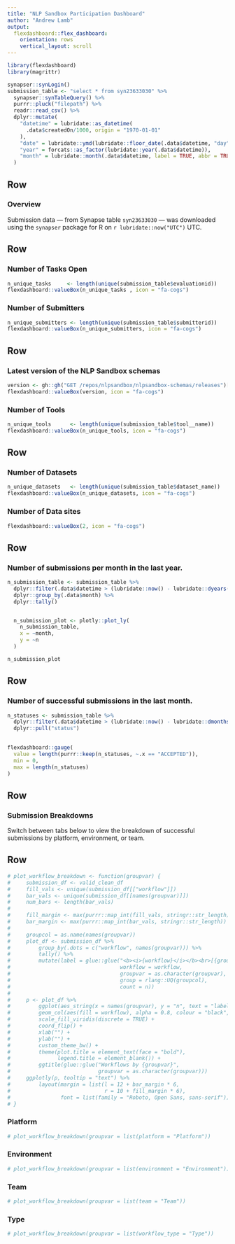```yaml
---
title: "NLP Sandbox Participation Dashboard"
author: "Andrew Lamb"
output: 
  flexdashboard::flex_dashboard:
    orientation: rows
    vertical_layout: scroll
---
```


```r
library(flexdashboard)
library(magrittr)
```

```r
synapser::synLogin()
submission_table <- "select * from syn23633030" %>% 
  synapser::synTableQuery() %>% 
  purrr::pluck("filepath") %>% 
  readr::read_csv() %>% 
  dplyr::mutate(
    "datetime" = lubridate::as_datetime(
      .data$createdOn/1000, origin = "1970-01-01"
    ),
    "date" = lubridate::ymd(lubridate::floor_date(.data$datetime, "day")),
    "year" = forcats::as_factor(lubridate::year(.data$datetime)),
    "month" = lubridate::month(.data$datetime, label = TRUE, abbr = TRUE)
  ) 
```


Row {data-height=75}
-----------------------------------------------------------------------

### **Overview**

Submission data — from Synapse table `syn23633030` — was downloaded using the `synapser` package for R on `r lubridate::now("UTC")` UTC. 



Row
-----------------------------------------------------------------------

### Number of Tasks Open

```r
n_unique_tasks     <- length(unique(submission_table$evaluationid))
flexdashboard::valueBox(n_unique_tasks , icon = "fa-cogs")
```

### Number of Submitters

```r
n_unique_submitters <- length(unique(submission_table$submitterid))
flexdashboard::valueBox(n_unique_submitters, icon = "fa-cogs")
```


Row
-----------------------------------------------------------------------
### Latest version of the NLP Sandbox schemas

```r
version <- gh::gh("GET /repos/nlpsandbox/nlpsandbox-schemas/releases")[[1]]$tag_name
flexdashboard::valueBox(version, icon = "fa-cogs")
```


### Number of Tools

```r
n_unique_tools      <- length(unique(submission_table$tool__name))
flexdashboard::valueBox(n_unique_tools, icon = "fa-cogs")
```



Row
-----------------------------------------------------------------------

### Number of Datasets

```r
n_unique_datasets   <- length(unique(submission_table$dataset_name))
flexdashboard::valueBox(n_unique_datasets, icon = "fa-cogs")
```

### Number of Data sites

```r
flexdashboard::valueBox(2, icon = "fa-cogs")
```

Row
-----------------------------------------------------------------------

### Number of submissions per month in the last year.

```r
n_submission_table <- submission_table %>% 
  dplyr::filter(.data$datetime > (lubridate::now() - lubridate::dyears(1))) %>% 
  dplyr::group_by(.data$month) %>% 
  dplyr::tally()


  n_submission_plot <- plotly::plot_ly(
    n_submission_table,
    x = ~month,
    y = ~n
  )

n_submission_plot

```

Row
-----------------------------------------------------------------------

### Number of successful submissions in the last month.

```r
n_statuses <- submission_table %>%
  dplyr::filter(.data$datetime > (lubridate::now() - lubridate::dmonths(1))) %>% 
  dplyr::pull("status") 
  

flexdashboard::gauge(
  value = length(purrr::keep(n_statuses, ~.x == "ACCEPTED")),
  min = 0,
  max = length(n_statuses)
)

```

Row {data-height=50}
-----------------------------------------------------------------------

### **Submission Breakdowns**

Switch between tabs below to view the breakdown of successful submissions by platform, environment, or team.

Row  {.tabset .tabset-fade}
-----------------------------------------------------------------------

```r
# plot_workflow_breakdown <- function(groupvar) {
#     submission_df <- valid_clean_df
#     fill_vals <- unique(submission_df[["workflow"]])
#     bar_vals <- unique(submission_df[[names(groupvar)]])
#     num_bars <- length(bar_vals)
#     
#     fill_margin <- max(purrr::map_int(fill_vals, stringr::str_length))
#     bar_margin <- max(purrr::map_int(bar_vals, stringr::str_length))
#     
#     groupcol = as.name(names(groupvar))
#     plot_df <- submission_df %>% 
#         group_by(.dots = c("workflow", names(groupvar))) %>% 
#         tally() %>% 
#         mutate(label = glue::glue("<b><i>{workflow}</i></b><br>[{groupvar}] <b>{group}</b>: {count} submissions",
#                                   workflow = workflow, 
#                                   groupvar = as.character(groupvar),
#                                   group = rlang::UQ(groupcol),
#                                   count = n))
#     
#     p <- plot_df %>% 
#         ggplot(aes_string(x = names(groupvar), y = "n", text = "label")) +
#         geom_col(aes(fill = workflow), alpha = 0.8, colour = "black", size = 0.2) +
#         scale_fill_viridis(discrete = TRUE) +
#         coord_flip() +
#         xlab("") +
#         ylab("") +
#         custom_theme_bw() +
#         theme(plot.title = element_text(face = "bold"),
#               legend.title = element_blank()) +
#         ggtitle(glue::glue("Workflows by {groupvar}", 
#                            groupvar = as.character(groupvar)))
#     ggplotly(p, tooltip = "text") %>%
#         layout(margin = list(l = 12 + bar_margin * 6,
#                              r = 10 + fill_margin * 6),
#                font = list(family = "Roboto, Open Sans, sans-serif"))
# }
```

### Platform

```r
# plot_workflow_breakdown(groupvar = list(platform = "Platform"))
```

### Environment

```r
# plot_workflow_breakdown(groupvar = list(environment = "Environment"))
```

### Team

```r
# plot_workflow_breakdown(groupvar = list(team = "Team"))
```


### Type

```r
# plot_workflow_breakdown(groupvar = list(workflow_type = "Type"))
```

